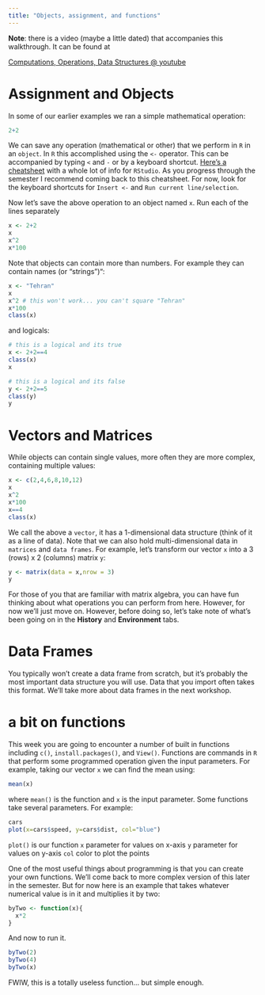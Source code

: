 ```yaml
---
title: "Objects, assignment, and functions"
---
```


**Note**: there is a video (maybe a little dated) that accompanies this walkthrough. It can be found at

[Computations, Operations, Data Structures \@ youtube](https://www.youtube.com/watch?v=DZvu44PNNKk&list=PLLv6V3KCs8wMoc5i2YT1YCmZudgne7Xzj&index=3)

# Assignment and Objects

In some of our earlier examples we ran a simple mathematical operation:

```r
2+2
```

We can save any operation (mathematical or other) that we perform in `R` in an `object`. In `R` this accomplished using the `<-` operator. This can be accompanied by typing `<` and `-` or by a keyboard shortcut. [Here's a cheatsheet](https://www.rstudio.com/wp-content/uploads/2016/01/rstudio-IDE-cheatsheet.pdf) with a whole lot of info for `RStudio`. As you progress through the semester I recommend coming back to this cheatsheet. For now, look for the keyboard shortcuts for `Insert <-` and `Run current line/selection`.

Now let's save the above operation to an object named `x`. Run each of the lines separately

```r
x <- 2+2
x
x^2
x*100
```

Note that objects can contain more than numbers. For example they can contain names (or "strings")":

```r
x <- "Tehran"
x
x^2 # this won't work... you can't square "Tehran"
x*100
class(x)
```

and logicals:

```r
# this is a logical and its true
x <- 2+2==4
class(x)
x

# this is a logical and its false
y <- 2+2==5
class(y)
y
```

# Vectors and Matrices

While objects can contain single values, more often they are more complex, containing multiple values:

```r
x <- c(2,4,6,8,10,12)
x
x^2
x*100
x==4
class(x)

```

We call the above a `vector`, it has a 1-dimensional data structure (think of it as a line of data). Note that we can also hold multi-dimensional data in `matrices` and `data frames`. For example, let's transform our vector `x` into a 3 (rows) x 2 (columns) matrix `y`:

```r
y <- matrix(data = x,nrow = 3)
y
```

For those of you that are familiar with matrix algebra, you can have fun thinking about what operations you can perform from here. However, for now we'll just move on. However, before doing so, let's take note of what's been going on in the **History** and **Environment** tabs.

# Data Frames

You typically won't create a data frame from scratch, but it's probably the most important data structure you will use. Data that you import often takes this format. We'll take more about data frames in the next workshop.

# a bit on functions

This week you are going to encounter a number of built in functions including `c()`, `install.packages()`, and `View()`. Functions are commands in `R` that perform some programmed operation given the input parameters. For example, taking our vector `x` we can find the mean using:

```r
mean(x)
```

where `mean()` is the function and `x` is the input parameter. Some functions take several parameters. For example:

```r
cars
plot(x=cars$speed, y=cars$dist, col="blue")
```

`plot()` is our function `x` parameter for values on x-axis `y` parameter for values on y-axis `col` color to plot the points

One of the most useful things about programming is that you can create your own functions. We'll come back to more complex version of this later in the semester. But for now here is an example that takes whatever numerical value is in it and multiplies it by two:

```r
byTwo <- function(x){
  x*2
}
```

And now to run it.

```r
byTwo(2)
byTwo(4)
byTwo(x)
```

FWIW, this is a totally useless function... but simple enough.
